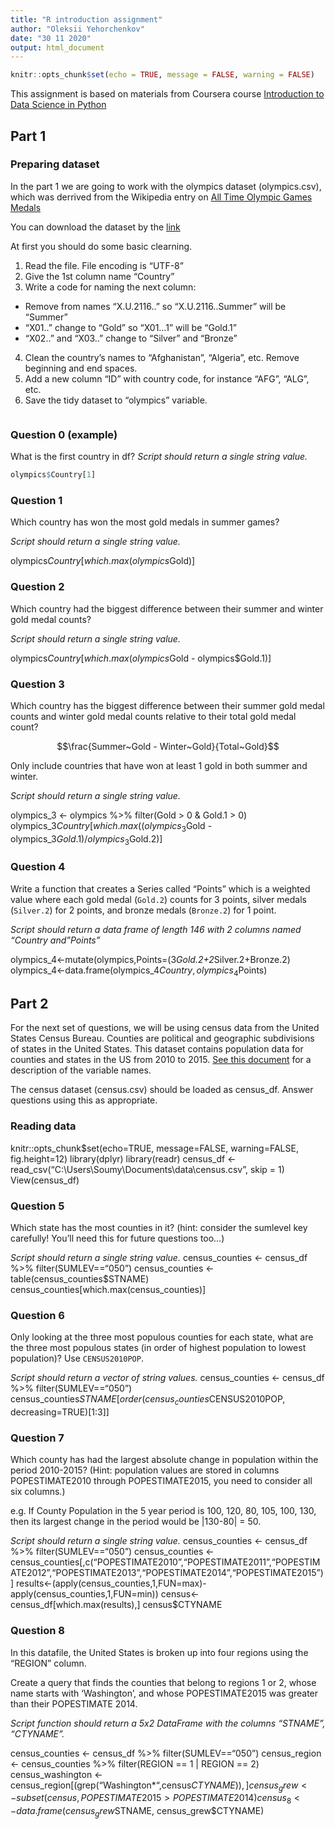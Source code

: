 ```yaml
---
title: "R introduction assignment"
author: "Oleksii Yehorchenkov"
date: "30 11 2020"
output: html_document
---
```


```r
knitr::opts_chunk$set(echo = TRUE, message = FALSE, warning = FALSE)
```

This assignment is based on materials from Coursera course [Introduction to Data Science in Python](https://www.coursera.org/learn/python-data-analysis/home/welcome)

## Part 1
### Preparing dataset

In the part 1 we are going to work with the olympics dataset (olympics.csv), which was derrived from the Wikipedia entry on [All Time Olympic Games Medals](https://en.wikipedia.org/wiki/All-time_Olympic_Games_medal_table)

You can download the dataset by the [link](https://www.dropbox.com/s/9oayr45v7nj30nv/olympics.csv?dl=0)

At first you should do some basic clearning.

1. Read the file. File encoding is "UTF-8"
2. Give the 1st column name "Country"
3. Write a code for naming the next column:
- Remove from names "X.U.2116.." so "X.U.2116..Summer" will be "Summer"
- "X01.." change to "Gold" so "X01...1" will be "Gold.1"
- "X02.." and "X03.." change to "Silver" and "Bronze"
4. Clean the country's names to "Afghanistan", "Algeria", etc. Remove beginning and end spaces.
5. Add a new column "ID" with country code, for instance "AFG", "ALG", etc.
6. Save the tidy dataset to "olympics" variable.


```r

```

### Question 0 (example)

What is the first country in df?
*Script should return a single string value.*

```r
olympics$Country[1]
```

### Question 1

Which country has won the most gold medals in summer games?

*Script should return a single string value.*

olympics$Country[which.max(olympics$Gold)]



### Question 2

Which country had the biggest difference between their summer and winter gold medal counts?

*Script should return a single string value.*

olympics$Country[which.max(olympics$Gold - olympics$Gold.1)]


### Question 3

Which country has the biggest difference between their summer gold medal counts and winter gold medal counts relative to their total gold medal count? 

$$\frac{Summer~Gold - Winter~Gold}{Total~Gold}$$

Only include countries that have won at least 1 gold in both summer and winter.

*Script should return a single string value.*

olympics_3 <- olympics %>% filter(Gold > 0 & Gold.1 > 0)
olympics_3$Country[which.max((olympics_3$Gold - olympics_3$Gold.1)/olympics_3$Gold.2)]

### Question 4

Write a function that creates a Series called "Points" which is a weighted value where each gold medal (`Gold.2`) counts for 3 points, silver medals (`Silver.2`) for 2 points, and bronze medals (`Bronze.2`) for 1 point.

*Script should return a data frame of length 146 with 2 columns named "Country and "Points"*

olympics_4<-mutate(olympics,Points=(3*Gold.2+2*Silver.2+Bronze.2)
olympics_4<-data.frame(olympics_4$Country,olympics_4$Points)


## Part 2

For the next set of questions, we will be using census data from the United States Census Bureau. Counties are political and geographic subdivisions of states in the United States. This dataset contains population data for counties and states in the US from 2010 to 2015. [See this document](https://www.dropbox.com/s/a0c2fdkaxokk2ys/CO-EST2015-alldata.pdf?dl=0) for a description of the variable names.

The census dataset (census.csv) should be loaded as census_df. Answer questions using this as appropriate.

### Reading data
knitr::opts_chunk$set(echo=TRUE, message=FALSE, warning=FALSE, fig.height=12)
library(dplyr)
library(readr)
census_df <- read_csv("C:\\Users\\Soumy\\Documents\\data\\census.csv", skip = 1)
View(census_df)



### Question 5
Which state has the most counties in it? (hint: consider the sumlevel key carefully! You'll need this for future questions too...)

*Script should return a single string value.*
census_counties <- census_df %>% filter(SUMLEV=="050")
census_counties <- table(census_counties$STNAME)
census_counties[which.max(census_counties)]

### Question 6
Only looking at the three most populous counties for each state, what are the three most populous states (in order of highest population to lowest population)? Use `CENSUS2010POP`.

*Script should return a vector of string values.*
census_counties <- census_df %>% filter(SUMLEV=="050")
census_counties$STNAME[order(census_counties$CENSUS2010POP, decreasing=TRUE)[1:3]]


### Question 7

Which county has had the largest absolute change in population within the period 2010-2015? (Hint: population values are stored in columns POPESTIMATE2010 through POPESTIMATE2015, you need to consider all six columns.)

e.g. If County Population in the 5 year period is 100, 120, 80, 105, 100, 130, then its largest change in the period would be |130-80| = 50.

*Script should return a single string value.*
census_counties <- census_df %>% filter(SUMLEV=="050")
census_counties <- census_counties[,c("POPESTIMATE2010","POPESTIMATE2011","POPESTIMATE2012","POPESTIMATE2013","POPESTIMATE2014","POPESTIMATE2015")]
results<-(apply(census_counties,1,FUN=max)-apply(census_counties,1,FUN=min))
census<-census_df[which.max(results),]
census$CTYNAME


### Question 8

In this datafile, the United States is broken up into four regions using the "REGION" column. 

Create a query that finds the counties that belong to regions 1 or 2, whose name starts with 'Washington', and whose POPESTIMATE2015 was greater than their POPESTIMATE 2014.

*Script function should return a 5x2 DataFrame with the columns "STNAME", "CTYNAME".*

census_counties <- census_df %>% filter(SUMLEV=="050")
census_region <- census_counties %>% filter(REGION == 1 | REGION == 2)
census_washington <- census_region[(grep("Washington*",census$CTYNAME)), ]
census_grew <- subset(census,POPESTIMATE2015>POPESTIMATE2014)
census_8 <- data.frame(census_grew$STNAME, census_grew$CTYNAME)







